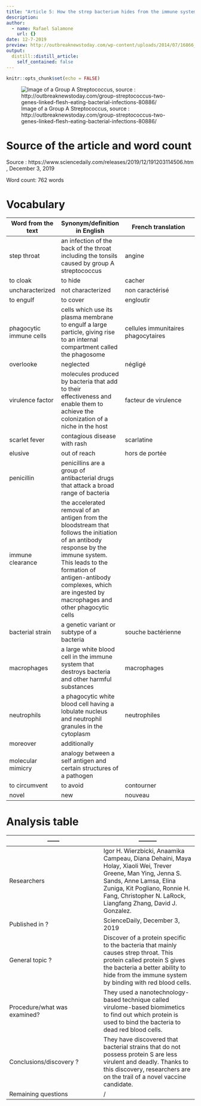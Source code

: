 ```yaml
---
title: "Article 5: How the strep bacterium hides from the immune system"
description:
author:
  - name: Rafael Salamone
    url: {}
date: 12-7-2019
preview: http://outbreaknewstoday.com/wp-content/uploads/2014/07/16866_lores.jpg
output:
  distill::distill_article:
    self_contained: false
---
```


```r
knitr::opts_chunk$set(echo = FALSE)
```

![Image of a Group A Streptococcus, source : http://outbreaknewstoday.com/group-streptococcus-two-genes-linked-flesh-eating-bacterial-infections-80886/](http://outbreaknewstoday.com/wp-content/uploads/2014/07/16866_lores.jpg)

# Source of the article and word count
Source : https://www.sciencedaily.com/releases/2019/12/191203114506.htm , December 3, 2019

Word count: 762 words

# Vocabulary 

Word from the text | Synonym/definition in English | French translation
------------- | -------------|---------------------------------------------
step throat | an infection of the back of the throat including the tonsils caused by group A streptococcus | angine
to cloak | to hide | cacher
uncharacterized | not characterized | non caractérisé 
to engulf | to cover | engloutir
phagocytic immune cells | cells which use its plasma membrane to engulf a large particle, giving rise to an internal compartment called the phagosome | cellules immunitaires phagocytaires
overlooke | neglected | négligé
virulence factor | molecules produced by bacteria that add to their effectiveness and enable them to achieve the colonization of a niche in the host | facteur de virulence
scarlet fever | contagious disease with rash | scarlatine
elusive | out of reach | hors de portée
penicillin | penicillins are a group of antibacterial drugs that attack a broad range of bacteria
immune clearance | the accelerated removal of an antigen from the bloodstream that follows the initiation of an antibody response by the immune system. This leads to the formation of antigen-antibody complexes, which are ingested by macrophages and other phagocytic cells
bacterial strain | a genetic variant or subtype of a bacteria | souche bactérienne
macrophages | a large white blood cell in the immune system that destroys bacteria and other harmful substances | macrophages
neutrophils | a phagocytic white blood cell having a lobulate nucleus and neutrophil granules in the cytoplasm | neutrophiles
moreover | additionally
molecular mimicry | analogy between a self antigen and certain structures of a pathogen
to circumvent | to avoid | contourner 
novel | new | nouveau 

# Analysis table

------        | ---------
------------- | -------------
| Researchers | Igor H. Wierzbicki, Anaamika Campeau, Diana Dehaini, Maya Holay, Xiaoli Wei, Trever Greene, Man Ying, Jenna S. Sands, Anne Lamsa, Elina Zuniga, Kit Pogliano, Ronnie H. Fang, Christopher N. LaRock, Liangfang Zhang, David J. Gonzalez.
| Published in ? | ScienceDaily, December 3, 2019
| General topic ? | Discover of a protein specific to the bacteria that mainly causes strep throat. This protein called protein S gives the bacteria a better ability to hide from the immune system by binding with red blood cells.
| Procedure/what was examined? | They used a nanotechnology-based technique called virulome-based biomimetics to find out which protein is used to bind the bacteria to dead red blood cells. 
| Conclusions/discovery ? | They have discovered that bacterial strains that do not possess protein S are less virulent and deadly. Thanks to this discovery, researchers are on the trail of a novel vaccine candidate.
| Remaining questions | /
